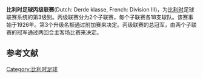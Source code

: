 {{Infobox football league
| country    = 比利时
| confed     = 欧足联
| founded    = 1926年
| divisions  = 丙级A组、丙级B组
| teams      = 36
| promotion  = [[比利时足球乙级联赛|比利时足球乙级联赛]]
| relegation = [[比利时足球升级联赛|比利时足球升级联赛]]
| levels     = 3
| domest_cup = [[B比利时杯|B比利时杯]]
| confed_cup =  
| champions  = [[K.S.K._Heist|K.S.K. Heist]]<br />[[C.S._Visé|C.S. Visé]]
| season     = 2009-10
}}
'''比利时足球丙级联赛'''(Dutch: Derde klasse, French: Division III)，为[[比利时|比利时]]足球联赛系统的第3级别。丙级联赛分为2个子联赛，每个子联赛各18支球队。该赛事始于1926年。第3个升级名额通过附加赛来决定。丙级联赛的总冠军，由两个子联赛的冠军通过两回合主客场比赛来决定。

==参考文献==
{{reflist}}

[[Category:比利时足球|Category:比利时足球]]